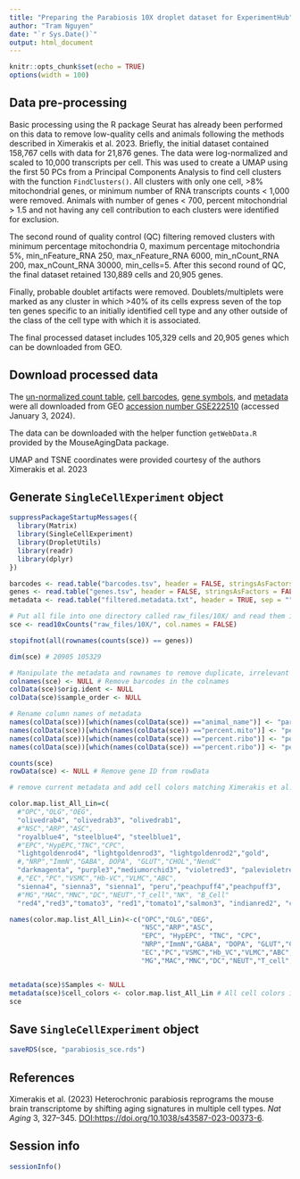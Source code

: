 ```yaml
---
title: "Preparing the Parabiosis 10X droplet dataset for ExperimentHub"
author: "Tram Nguyen"
date: "`r Sys.Date()`"
output: html_document
---
```


```r
knitr::opts_chunk$set(echo = TRUE)
options(width = 100)
```

## Data pre-processing

Basic processing using the R package Seurat has already been performed on this data to remove low-quality cells and animals following the methods described in Ximerakis et al. 2023. Briefly, the initial dataset contained 158,767 cells with data for 21,876 genes. The data were log-normalized and scaled to 10,000 transcripts per cell. This was used to create a UMAP using the first 50 PCs from a Principal Components Analysis to find cell clusters with the function `FindClusters()`. All clusters with only one cell, \>8% mitochondrial genes, or minimum number of RNA transcripts counts \< 1,000 were removed. Animals with number of genes \< 700, percent mitochondrial \> 1.5 and not having any cell contribution to each clusters were identified for exclusion.

The second round of quality control (QC) filtering removed clusters with minimum percentage mitochondria 0, maximum percentage mitochondria 5%, min_nFeature_RNA 250, max_nFeature_RNA 6000, min_nCount_RNA 200, max_nCount_RNA 30000, min_cells=5. After this second round of QC, the final dataset retained 130,889 cells and 20,905 genes.

Finally, probable doublet artifacts were removed. Doublets/multiplets were marked as any cluster in which \>40% of its cells express seven of the top ten genes specific to an initially identified cell type and any other outside of the class of the cell type with which it is associated.

The final processed dataset includes 105,329 cells and 20,905 genes which can be downloaded from GEO.

## Download processed data

The [un-normalized count table](https://www.ncbi.nlm.nih.gov/geo/download/?acc=GSE222510&format=file&file=GSE222510%5Fraw%5Fmatrix%2Emtx%2Egz), [cell barcodes](https://www.ncbi.nlm.nih.gov/geo/download/?acc=GSE222510&format=file&file=GSE222510%5Fraw%5Fbarcodes%2Etsv%2Egz), [gene symbols](https://www.ncbi.nlm.nih.gov/geo/download/?acc=GSE222510&format=file&file=GSE222510%5Fraw%5Fgenes%2Etsv%2Egz), and [metadata](https://www.ncbi.nlm.nih.gov/geo/download/?acc=GSE222510&format=file&file=GSE222510%5Ffiltered%5Fmetadata%2Etxt%2Egz) were all downloaded from GEO [accession number GSE222510](https://www.ncbi.nlm.nih.gov/geo/query/acc.cgi?acc=GSE222510) (accessed January 3, 2024).

The data can be downloaded with the helper function `getWebData.R` provided by the MouseAgingData package.

UMAP and TSNE coordinates were provided courtesy of the authors Ximerakis et al. 2023

## Generate `SingleCellExperiment` object

```r
suppressPackageStartupMessages({
  library(Matrix)
  library(SingleCellExperiment)
  library(DropletUtils)
  library(readr)
  library(dplyr)
})

barcodes <- read.table("barcodes.tsv", header = FALSE, stringsAsFactors = FALSE)
genes <- read.table("genes.tsv", header = FALSE, stringsAsFactors = FALSE)
metadata <- read.table("filtered.metadata.txt", header = TRUE, sep = "")

# Put all file into one directory called raw_files/10X/ and read them in with DropletUtils
sce <- read10xCounts("raw_files/10X/", col.names = FALSE)

stopifnot(all(rownames(counts(sce)) == genes))

dim(sce) # 20905 105329

# Manipulate the metadata and rownames to remove duplicate, irrelevant info
colnames(sce) <- NULL # Remove barcodes in the colnames
colData(sce)$orig.ident <- NULL
colData(sce)$sample_order <- NULL

# Rename column names of metadata
names(colData(sce))[which(names(colData(sce)) =="animal_name")] <- "parabiosis_category"
names(colData(sce))[which(names(colData(sce)) =="percent.mito")] <- "percent_mito"
names(colData(sce))[which(names(colData(sce)) =="percent.ribo")] <- "percent_ribo"
names(colData(sce))[which(names(colData(sce)) =="percent.ribo")] <- "percent_ribo"

counts(sce)
rowData(sce) <- NULL # Remove gene ID from rowData

# remove current metadata and add cell colors matching Ximerakis et al. 2023

color.map.list_All_Lin=c(
  #"OPC","OLG","OEG",
  "olivedrab4", "olivedrab3", "olivedrab1",
  #"NSC","ARP","ASC",
  "royalblue4", "steelblue4", "steelblue1",
  #"EPC","HypEPC,"TNC","CPC",
  "lightgoldenrod4", "lightgoldenrod3", "lightgoldenrod2","gold",
  #,"NRP","ImmN","GABA", DOPA", "GLUT","CHOL","NendC"
  "darkmagenta", "purple3","mediumorchid3", "violetred3", "palevioletred", "violet","lightpink",
  #,"EC","PC","VSMC","Hb-VC","VLMC","ABC",
  "sienna4", "sienna3", "sienna1", "peru","peachpuff4","peachpuff3",
  #"MG","MAC","MNC","DC","NEUT","T_cell","NK", "B_Cell"
  "red4","red3","tomato3", "red1","tomato1","salmon3", "indianred2", "coral")

names(color.map.list_All_Lin)<-c("OPC","OLG","OEG",
                                 "NSC","ARP","ASC",
                                 "EPC", "HypEPC", "TNC", "CPC",
                                 "NRP","ImmN","GABA", "DOPA", "GLUT","CHOL","NendC",
                                 "EC","PC","VSMC","Hb_VC","VLMC","ABC",
                                 "MG","MAC","MNC","DC","NEUT","T_cell","NK", "B_cell")


metadata(sce)$Samples <- NULL
metadata(sce)$cell_colors <- color.map.list_All_Lin # All cell colors into metadata slot
sce
```

## Save `SingleCellExperiment` object

```r
saveRDS(sce, "parabiosis_sce.rds")
```

## References

Ximerakis et al. (2023) Heterochronic parabiosis reprograms the mouse brain transcriptome by shifting aging signatures in multiple cell types. *Nat Aging* 3, 327--345. [DOI:https://doi.org/10.1038/s43587-023-00373-6](DOI:https://doi.org/10.1038/s43587-023-00373-6){.uri}.

## Session info

```r
sessionInfo()
```
